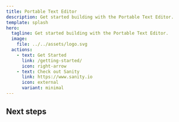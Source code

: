 ```yaml
---
title: Portable Text Editor
description: Get started building with the Portable Text Editor.
template: splash
hero:
  tagline: Get started building with the Portable Text Editor.
  image:
    file: ../../assets/logo.svg
  actions:
    - text: Get Started
      link: /getting-started/
      icon: right-arrow
    - text: Check out Sanity
      link: https://www.sanity.io
      icon: external
      variant: minimal
---
```



<PortableTextEditor />

## Next steps

<CardGrid>
  <LinkCard
    title="Create a Behavior"
    description="Add custom behaviors to the editor"
    href="/guides/create-behavior/"
  />
  <LinkCard
    title="Customize the Toolbar"
    description="Change how the editor displays the toolbar"
    href="/guides/customize-toolbar/"
  />
</CardGrid>
